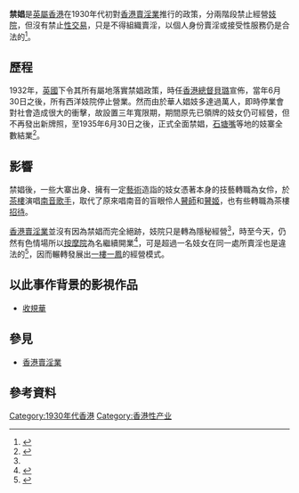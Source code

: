 '''禁娼'''是[[英屬香港|英屬香港]]在1930年代初對[[香港賣淫業|香港賣淫業]]推行的政策，分兩階段禁止經營[[妓院|妓院]]，但沒有禁止[[性交易|性交易]]，只是不得組織賣淫，以個人身份賣淫或接受性服務仍是合法的<ref name="在港召妓不犯法">{{cite news |title=在港召妓不犯法 |url=https://hk.news.appledaily.com/local/daily/article/20151105/19360660 |work=蘋果日報 |archiveurl=http://web.archive.org/web/20181116173326/https://hk.news.appledaily.com/local/daily/article/20151105/19360660 |archivedate=2018-11-16 |deadurl=yes }}</ref>。

== 歷程 ==
1932年，[[英國|英國]]下令其所有屬地落實禁娼政策，時任[[香港總督|香港總督]][[貝璐|貝璐]]宣佈，當年6月30日之後，所有西洋妓院停止營業。然而由於華人娼妓多達過萬人，即時停業會對社會造成很大的衝擊，故設置三年寬限期，期間原先已領牌的妓女仍可經營，但不再發出新牌照，至1935年6月30日之後，正式全面禁娼，[[石塘嘴|石塘嘴]]等地的妓寨全數結業<ref>{{Cite web |url=http://hk.apple.nextmedia.com/realtime/news/20150701/53905546 |title=1935年香港全面禁娼 石塘嘴風流地成歷史  |access-date=2015-09-11 |archive-url=https://web.archive.org/web/20150704041942/http://hk.apple.nextmedia.com/realtime/news/20150701/53905546 |archive-date=2015-07-04 |dead-url=yes }}</ref>。

== 影響 ==
禁娼後，一些大寨出身、擁有一定[[藝術|藝術]]造詣的妓女憑著本身的技藝轉職為女伶，於[[茶樓|茶樓]]演唱[[南音|南音]][[歌手|歌手]]，取代了原來唱南音的盲眼伶人[[瞽師|瞽師]]和[[瞽姬|瞽姬]]，也有些轉職為茶樓[[服務員|招待]]。

[[香港賣淫業|香港賣淫業]]並沒有因為禁娼而完全絕跡，妓院只是轉為隱秘經營<ref name="在港召妓不犯法"/>，時至今天，仍然有色情場所以[[感官按摩|按摩院]]為名繼續開業<ref name="波推">{{cite news |title=波推、夾腸及其他 - 邁克 |url=https://hk.appledaily.com/columnist/20210520/AZYR3QLN7BC4VCSYBFMMSFQXGU/ |work=蘋果日報 |date=2021-05-20 |archiveurl=https://archive.today/20210528192123/https://hk.appledaily.com/columnist/20210520/AZYR3QLN7BC4VCSYBFMMSFQXGU/ |archivedate=2021-05-28 |deadurl=yes |accessdate=2021-06-17 }}</ref>，可是超過一名妓女在同一處所賣淫也是違法的<ref name="肯定邪骨">{{cite news |title=骨友：肯定係邪骨 入面啲女全部低胸露背裝 |url=https://hk.appledaily.com/breaking/20210519/SZHWF4C2MRE25MJH7ODYX6WKY4/ |work=蘋果日報 |date=2021-05-19 |archiveurl=https://web.archive.org/web/20210519095615/https://hk.appledaily.com/breaking/20210519/SZHWF4C2MRE25MJH7ODYX6WKY4/ |archivedate=2021-05-19 |deadurl=yes |accessdate=2021-05-27 }}</ref>，因而輾轉發展出[[一樓一鳳|一樓一鳳]]的經營模式。

== 以此事作背景的影視作品 ==
*[[收規華|收規華]]

== 參見 ==
*[[香港賣淫業|香港賣淫業]]

== 參考資料 ==
{{reflist|2}}

[[Category:1930年代香港|Category:1930年代香港]]
[[Category:香港性产业|Category:香港性产业]]